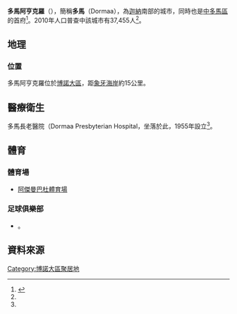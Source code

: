{{Infobox settlement
|name=多馬阿亨克羅
|settlement_type = 城市
|native_name = Dormaa Ahenkro
|nickname = 
|image_skyline = Dormaa Ahenkro.jpg
|image_size = 240px
|image_caption = 多馬阿亨克羅的[[高街|高街]]
|image_flag = 
|image_seal =
|image_blank_emblem = Dormaa Municipal logo.gif
|blank_emblem_type = 中多馬區標誌
|blank_emblem_link = 中多馬區
|blank_emblem_size = 240px
|image_map = 
|map_caption = 
|pushpin_map = Ghana
|pushpin_map_caption =多馬阿亨克羅在迦納的位置
|subdivision_type = 國家
|subdivision_name = 迦納
|subdivision_type1 = [[加纳行政区划|大區]]
|subdivision_name1=[[博諾大區|博諾大區]]
|subdivision_type2= 縣區
|subdivision_name2=[[中多馬區|中多馬區]]
|leader_title = 行政首長
|leader_name = 
|established_title =
|established_date = 
|area_total_km2 = 
|population_as_of = 2010
|population_footnotes = <ref name=statsghana>[http://www.statsghana.gov.gh/docfiles/2010_District_Report/Brong%20Ahafo/Dormaa%20Municipal.pdf Ghana Statistical Service; 2010 Population & Housing Census, District Analytical Report, Dormaa Municipality]. Ghana Statistical Service，2015-10-01</ref>
|population_total = 37455
|population_density_km2 = 
|population_blank1_title = 民族
|population_blank1 = 
|population_blank2_title = [[区域居民称谓词|區域稱謂詞]]
|population_blank2 = 
|elevation_m = 258
|timezone =GMT
|utc_offset = +0
}}

'''多馬阿亨克羅'''（{{lang-en|Dormaa Ahenkro}}），簡稱'''多馬'''（Dormaa），為[[迦納|迦納]]南部的城市，同時也是[[中多馬區|中多馬區]]的首府<ref name="Dormaa District">{{Cite web |url=http://www.dormaa.ghanadistricts.gov.gh/?arrow=dnf&_=35&r=10&rlv=towns |title=Dormaa District |access-date=2016-01-04 |archive-date=2016-03-04 |archive-url=https://web.archive.org/web/20160304054308/http://www.dormaa.ghanadistricts.gov.gh/?arrow=dnf&_=35&r=10&rlv=towns |dead-url=no }}</ref>。2010年人口普查中該城市有37,455人<ref name=statsghana/>。

==地理==
===位置===
多馬阿亨克羅位於[[博諾大區|博諾大區]]，距[[象牙海岸|象牙海岸]]約15公里。

==醫療衛生==
多馬長老醫院（Dormaa Presbyterian Hospital，坐落於此，1955年設立<ref name="Dormaa District"/>。

==體育==

===體育場===
*[[阿傑曼巴杜體育場|阿傑曼巴杜體育場]]

===足球俱樂部===
*{{le|阿杜亞納星足球俱樂部|Aduana Stars}}。

==資料來源==
{{reflist}}

{{DEFAULTSORT:Dormaa Ahenkro}}
[[Category:博諾大區聚居地|Category:博諾大區聚居地]]

{{Ghana-geo-stub}}